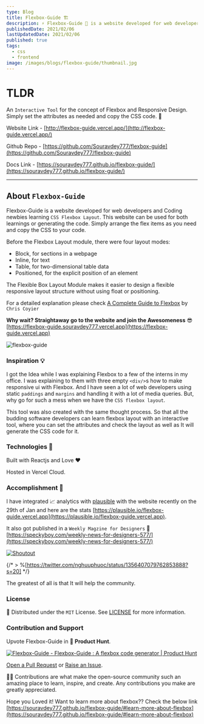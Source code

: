 ```yaml
---
type: Blog
title: Flexbox-Guide 🏗️
description: ⚡ Flexbox-Guide 🚀 is a website developed for web developers and Coding newbies learning `CSS Flexbox Layout`. This website can be used for both learnings or generating the code. Simply arrange the flex items as you need and copy the CSS to your code.
publishedDate: 2021/02/06
lastUpdatedDate: 2021/02/06
published: true
tags:
  - css
  - frontend
image: /images/blogs/flexbox-guide/thumbnail.jpg
---
```


# TLDR

An `Interactive Tool` for the concept of Flexbox and Responsive Design. Simply set the attributes as needed and copy the CSS code. 🎉

Website Link - [http://flexbox-guide.vercel.app/](http://flexbox-guide.vercel.app/)

Github Repo - [https://github.com/Souravdey777/flexbox-guide](https://github.com/Souravdey777/flexbox-guide)

Docs Link - [https://souravdey777.github.io/flexbox-guide/](https://souravdey777.github.io/flexbox-guide/)

---

## About `Flexbox-Guide`

Flexbox-Guide is a website developed for web developers and Coding newbies learning `CSS Flexbox Layout`. This website can be used for both learnings or generating the code. Simply arrange the flex items as you need and copy the CSS to your code.

Before the Flexbox Layout module, there were four layout modes:

- Block, for sections in a webpage
- Inline, for text
- Table, for two-dimensional table data
- Positioned, for the explicit position of an element

The Flexible Box Layout Module makes it easier to design a flexible responsive layout structure without using float or positioning.

For a detailed explanation please check [A Complete Guide to Flexbox](https://css-tricks.com/snippets/css/a-guide-to-flexbox/) by `Chris Coyier`

**Why wait? Straightaway go to the website and join the Awesomeness** 😎
[https://flexbox-guide.souravdey777.vercel.app](https://flexbox-guide.vercel.app)

![flexbox-guide](https://cdn.hashnode.com/res/hashnode/image/upload/v1612468370123/1131rKfWL.gif)

### Inspiration 💡

I got the Idea while I was explaining Flexbox to a few of the interns in my office. I was explaining to them with three empty `<div/>`s how to make responsive ui with Flexbox. And I have seen a lot of web developers using static `paddings` and `margins` and handling it with a lot of media queries. But, why go for such a mess when we have the `CSS flexbox layout`.

This tool was also created with the same thought process. So that all the budding software developers can learn flexbox layout with an interactive tool, where you can set the attributes and check the layout as well as It will generate the CSS code for it.

### Technologies 🔨

Built with Reactjs and Love ❤️

Hosted in Vercel Cloud.

### Accomplishment 🚀

I have integrated 📈 analytics with [plausible](https://plausible.io/) with the website recently on the 29th of Jan and here are the stats [https://plausible.io/flexbox-guide.vercel.app](https://plausible.io/flexbox-guide.vercel.app).

It also got published in a `Weekly Magzine for Designers` 🎉
[https://speckyboy.com/weekly-news-for-designers-577/](https://speckyboy.com/weekly-news-for-designers-577/)

[![Shoutout](/images/blogs/flexbox-guide/01.png)](https://speckyboy.com/weekly-news-for-designers-577/)

{/* > %[https://twitter.com/nghuuphuoc/status/1356407079762853888?s=20] */}

The greatest of all is that It will help the community.

### License

📝 Distributed under the `MIT` License. See [LICENSE](https://github.com/Souravdey777/flexbox-guide/blob/main/LICENSE) for more information.

### Contribution and Support

Upvote Flexbox-Guide in 🚀 **Product Hunt**.

[![Flexbox-Guide - Flexbox-Guide : A flexbox code generator | Product Hunt](https://api.producthunt.com/widgets/embed-image/v1/featured.svg?post_id=281660&theme=light)](https://www.producthunt.com/posts/flexbox-guide?utm_source=badge-featured&utm_medium=badge&utm_souce=badge-flexbox-guide)

[Open a Pull Request](https://github.com/Souravdey777/flexbox-guide/pulls) or [Raise an Issue](https://github.com/Souravdey777/flexbox-guide/issues).

👨‍🚀 Contributions are what make the open-source community such an amazing place to learn, inspire, and create. Any contributions you make are greatly appreciated.

Hope you Loved it! Want to learn more about flexbox?? Check the below link\
[https://souravdey777.github.io/flexbox-guide/#learn-more-about-flexbox](https://souravdey777.github.io/flexbox-guide/#learn-more-about-flexbox)
